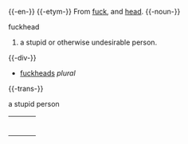 {{-en-}}
{{-etym-}}
From [[fuck]], and [[head]].
{{-noun-}}
;fuckhead
# a stupid or otherwise undesirable person.
{{-div-}}
*[[fuckheads]] ''plural''
{{-trans-}}
;a stupid person
{| border=0  width=100%
|-
|bgcolor="#FFFFE0" valign=top width=48%|
{|

|}
| width=1% |
|bgcolor="#FFFFE0" valign=top width=48%|
{|

|}
|}